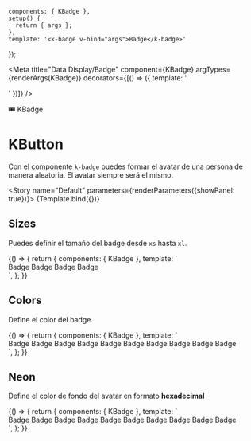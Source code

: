 
    components: { KBadge },
    setup() {
      return { args };
    },
    template: '<k-badge v-bind="args">Badge</k-badge>'
});

<Meta title="Data Display/Badge" component={KBadge} argTypes={renderArgs(KBadge)} decorators={[() => ({ template: '<div class="flex items-center justify-center p-10"><story /></div>' })]} />

<SHead image="https://media0.giphy.com/media/kBEtDVGrBI0gHER5eP/giphy.gif?cid=ecf05e47ohib96nnz2ri6frve32s584yz5cuz6gelv7asi98&rid=giphy.gif&ct=g">🎟 KBadge</SHead>

# KButton
Con el componente `k-badge` puedes formar el avatar de una persona de manera aleatoria. El avatar siempre será el mismo.

<Story name="Default" parameters={renderParameters({showPanel: true})}>
  {Template.bind({})}
</Story>

<ArgsTable story="Default" />

## **Sizes**
Puedes definir el tamaño del badge desde `xs` hasta `xl`.

<Canvas>
  <Story name="Sizes" argTypes={renderArgs(KBadge, {}, true)} parameters={renderParameters({showPanel: false})}>
    {() => {
      return {
        components: { KBadge },
        template: `
          <div class="flex flex-row gap-4 items-center">
            <k-badge size="xs">Badge</k-badge>
            <k-badge size="sm">Badge</k-badge>
            <k-badge size="md">Badge</k-badge>
            <k-badge size="lg">Badge</k-badge>
          </div>
        `,
      };
    }}
  </Story>
</Canvas>

## **Colors**
Define el color del badge.

<Canvas>
  <Story name="Colors" argTypes={renderArgs(KBadge, {}, true)} parameters={renderParameters({showPanel: false})}>
    {() => {
      return {
        components: { KBadge },
        template: `
          <div class="flex flex-row gap-4 items-center">
            <k-badge color="white">Badge</k-badge>
            <k-badge color="black">Badge</k-badge>
            <k-badge color="light">Badge</k-badge>
            <k-badge color="dark">Badge</k-badge>
            <k-badge color="primary">Badge</k-badge>
            <k-badge color="secondary">Badge</k-badge>
            <k-badge color="success">Badge</k-badge>
            <k-badge color="warning">Badge</k-badge>
            <k-badge color="danger">Badge</k-badge>
            <k-badge color="info">Badge</k-badge>
          </div>
        `,
      };
    }}
  </Story>
</Canvas>

## **Neon**
Define el color de fondo del avatar en formato **hexadecimal**

<Canvas>
  <Story name="Neon" argTypes={renderArgs(KBadge, {}, true)} parameters={renderParameters({showPanel: false})}>
    {() => {
      return {
        components: { KBadge },
        template: `
          <div class="flex flex-row gap-4 items-center">
            <k-badge neon color="white">Badge</k-badge>
            <k-badge neon color="black">Badge</k-badge>
            <k-badge neon color="light">Badge</k-badge>
            <k-badge neon color="dark">Badge</k-badge>
            <k-badge neon color="primary">Badge</k-badge>
            <k-badge neon color="secondary">Badge</k-badge>
            <k-badge neon color="success">Badge</k-badge>
            <k-badge neon color="warning">Badge</k-badge>
            <k-badge neon color="danger">Badge</k-badge>
            <k-badge neon color="info">Badge</k-badge>
          </div>
        `,
      };
    }}
  </Story>
</Canvas>